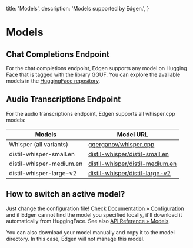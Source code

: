   title: 'Models',
  description: 'Models supported by Edgen.',
}

# Models

## Chat Completions Endpoint
For the chat completions endpoint, Edgen supports any model on Hugging Face that is tagged with the library GGUF. You can explore the available models in the [HuggingFace repository](https://huggingface.co/models?library=gguf).

## Audio Transcriptions Endpoint
For the audio transcriptions endpoint, Edgen supports all whisper.cpp models:

| Models | Model URL |
|------------|-----------|
| Whisper (all variants)    | [ggerganov/whisper.cpp](https://huggingface.co/ggerganov/whisper.cpp) |
| distil-whisper-small.en      | [distil-whisper/distil-small.en](https://huggingface.co/distil-whisper/distil-small.en/resolve/main/ggml-distil-small.en.bin) |
| distil-whisper-medium.en     | [distil-whisper/distil-medium.en](https://huggingface.co/distil-whisper/distil-medium.en/resolve/main/ggml-medium-32-2.en.bin) |
| distil-whisper-large-v2   | [distil-whisper/distil-large-v2](https://huggingface.co/distil-whisper/distil-large-v2/resolve/main/ggml-large-32-2.en.bin) |

## How to switch an active model?
Just change the configuration file! Check [Documentation &raquo; Configuration](/documentation/configuration) and if Edgen cannot find the model you specified locally, it'll download it automatically from HuggingFace. See also [API Reference &raquo; Models](/api-reference/models).

You can also download your model manually and copy it to the model directory. In this case, Edgen will not manage this model.

